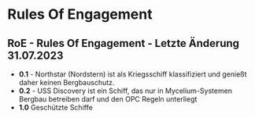 # Rules Of Engagement

## RoE - Rules Of Engagement - Letzte Änderung 31.07.2023

* **0.1** - Northstar (Nordstern) ist als Kriegsschiff klassifiziert und genießt daher keinen Bergbauschutz.
* **0.2** - USS Discovery ist ein Schiff, das nur in Mycelium-Systemen Bergbau betreiben darf und den OPC Regeln unterliegt
* **1.0** Geschützte Schiffe